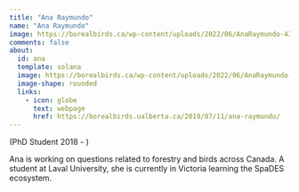 ```yaml
---
title: "Ana Raymundo"
name: "Ana Raymundo"
image: https://borealbirds.ca/wp-content/uploads/2022/06/AnaRaymundo-430x524.jpg.webp
comments: false
about: 
  id: ana
  template: solana
  image: https://borealbirds.ca/wp-content/uploads/2022/06/AnaRaymundo-430x524.jpg.webp
  image-shape: rounded
  links: 
    - icon: globe
      text: webpage
      href: https://borealbirds.ualberta.ca/2019/07/11/ana-raymundo/
---
```


::: {#ana}

(PhD Student 2018 - ) 

Ana is working on questions related to forestry and birds across Canada. A student at Laval University, she is currently in Victoria learning the SpaDES ecosystem.

:::



